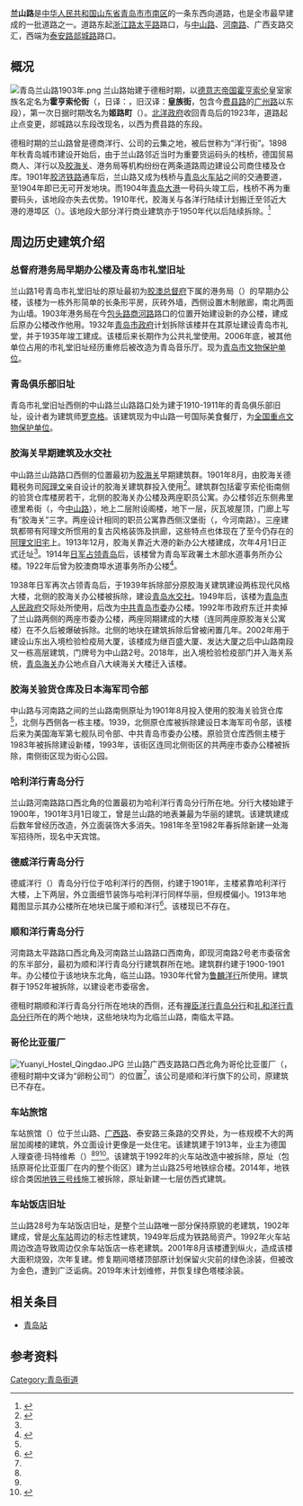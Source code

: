 {{Infobox China Road
|中文道路名称=兰山路
|道路名称拼音=LANSHAN Rd
|路牌类型=Qingdao
|道路方向=WE
|图片=
|图片说明=
|道路属性=城市支路
|道路总长度=0.47
|车速限制=
|行车线数量=
|所在地区={{CHN}}[[山东省|山东省]][[青岛市|青岛市]]
|起点=浙江路
|终点=费县路
|道路命名日期=1923年
|命名缘由=使用“[[山东省|山东省]][[兰山县|兰山县]]”之名
|道路旧名=
|道路动工日期=
|通车日期=
|路段主要建筑=
}}

'''兰山路'''是[[中华人民共和国|中华人民共和国]][[山东省|山东省]][[青岛市|青岛市]][[市南区|市南区]]的一条东西向道路，也是全市最早建成的一批道路之一。道路东起[[浙江路_(青岛)|浙江路]][[太平路_(青岛)|太平路]]路口，与[[中山路_(青岛)|中山路]]、[[河南路_(青岛)|河南路]]、广西支路交汇，西端为[[泰安路_(青岛)|泰安路]][[郯城路|郯城路]]路口。

==概况==
[[File:青岛兰山路1903年.png|thumb]]
兰山路始建于德租时期，以[[德意志帝国|德意志帝国]][[霍亨索伦王朝|霍亨索伦]]皇室家族名定名为'''霍亨索伦街'''（{{lang-de|Hohenzollernstraße}}，日译：{{lang|ja|ホーエンツォレルン街}}，旧汉译：'''皇族街'''，包含今[[费县路|费县路]]的[[广州路_(青岛)|广州路]]以东段），第一次日据时期改名为'''姬路町'''（{{jpn|j=姫路町|kyu=姬路町|hg=ひめじ まち}}）。[[北洋政府|北洋政府]]收回青岛后的1923年，道路起止点变更，郯城路以东段改现名，以西为费县路的东段。

德租时期的兰山路曾是德商洋行、公司的云集之地，被后世称为“洋行街”。1898年秋青岛城市建设开始后，由于兰山路邻近当时为重要货运码头的栈桥，德国贸易商人、洋行以及[[胶海关|胶海关]]、港务局等机构纷纷在两条道路周边建设公司商住楼及仓库。1901年[[胶济铁路|胶济铁路]]通车后，兰山路又成为栈桥与[[青岛火车站|青岛火车站]]之间的交通要道，至1904年即已无可开发地块。而1904年[[青岛大港|青岛大港]]一号码头竣工后，栈桥不再为重要码头，该地段亦失去优势。1910年代，胶海关与各洋行陆续计划搬迁至邻近大港的港埠区（{{lang|de|Hafenviertel}}）。该地段大部分洋行商业建筑亦于1950年代以后陆续拆除。<ref Name=ming>{{cite book|author=王栋|title=《青岛影像 1898-1928：明信片中的城市记忆》|year=2017|publisher=中国海洋大学出版社|location=青岛|isbn=978-7-5670-1113-7}}</ref>

==周边历史建筑介绍==
===总督府港务局早期办公楼及青岛市礼堂旧址===
{{See also|青岛市礼堂}}
兰山路1号青岛市礼堂旧址的原址最初为[[胶澳总督府|胶澳总督府]]下属的港务局（{{lang|de|Hafenamt}}）的早期办公楼，该楼为一栋外形简单的长条形平房，灰砖外墙，西侧设置木制敞廊，南北两面为山墙。1903年港务局在今[[包头路_(青岛)|包头路]][[商河路|商河路]]路口的位置开始建设新的办公楼，建成后原办公楼改作他用。1932年[[青岛市政府|青岛市政府]]计划拆除该楼并在其原址建设青岛市礼堂，并于1935年竣工建成。该楼后来长期作为公共礼堂使用。2006年底，被其他单位占用的市礼堂旧址经历重修后被改造为青岛音乐厅。现为[[青岛市文物保护单位|青岛市文物保护单位]]。

{{Gallery
|width=180
|height=120
|File:青岛总督府港务局旧办公楼.jpg|<small>港务局早期办公楼，西南角</small>
|File:青岛总督府港务局旧办公楼01.png|<small>港务局早期办公楼南立面</small>
|File:青岛德租时期兰山路太平路路口.jpg|<small>约1901年的兰山路太平路路口，最近处为港务局，左侧可见[[太平路_(青岛)#前海栈桥及栈桥营|栈桥营]]的营房，远处为兰山路两侧的胶海关、哈利洋行、顺和洋行等建筑 </small>
|File:青岛兰山路德租时期01.jpg|<small>德租时期的兰山路，右侧为港务局早期办公楼</small>
|File:青岛市礼堂 03.jpg|<small>青岛市礼堂旧址今貌</small>
}}

===青岛俱乐部旧址===
{{Main|青岛俱乐部}}
青岛市礼堂旧址西侧的中山路兰山路路口处为建于1910-1911年的青岛俱乐部旧址，设计者为建筑师[[罗克格|罗克格]]。该建筑现为中山路一号国际美食餐厅，为[[全国重点文物保护单位|全国重点文物保护单位]]。

===胶海关早期建筑及水交社===
{{see also|胶海关旧关址|青岛水交社}}
中山路兰山路路口西侧的位置最初为[[胶海关|胶海关]]早期建筑群。1901年8月，由胶海关德籍税务司[[阿理文|阿理文]]亲自设计的胶海关建筑群投入使用<ref Name=hai>{{cite|url=https://www.sohu.com/a/127626630_472162|title=胶海关：见证城市沧桑巨变|date=2017|issue=2017年第2期|author=刘逸忱|periodical=青岛画报|publisher=[[青岛日报报业集团|青岛日报报业集团]]|issn=1004-7611|accessdate=2020-05-21|archive-date=2020-05-22|archive-url=https://web.archive.org/web/20200522103854/https://www.sohu.com/a/127626630_472162|dead-url=no}}</ref>。建筑群包括霍亨索伦街南侧的验货仓库楼房若干，北侧的胶海关办公楼及两座职员公寓。办公楼邻近东侧弗里德里希街（{{lang|de|Friedrichstraße}}，今[[中山路_(青岛)|中山路]]），地上二层附设阁楼，地下一层，灰瓦坡屋顶，门廊上写有“胶海关”三字。两座设计相同的职员公寓靠西侧汉堡街（{{lang|de|Hamburger Straße}}，今河南路）。三座建筑都带有阿理文所惯用的复古风格装饰及拱廊，这些特点也体现在了至今仍存在的[[阿理文旧宅|阿理文旧宅]]上。1913年12月，胶海关靠近大港的新办公大楼建成，次年4月1日正式迁址<ref Name=ming/>。1914年[[青岛战役|日军占领青岛]]后，该楼曾为青岛军政署土木部水道事务所办公楼。1922年后曾为胶澳商埠水道事务所办公楼<ref>{{cite|author=班鹏志|title=《接收青岛纪念写真》|journal=商务印书馆|date=1924-04}}</ref>。

1938年日军再次占领青岛后，于1939年拆除部分原胶海关建筑建设两栋现代风格大楼，北侧的胶海关办公楼被拆除，建设[[青岛水交社|青岛水交社]]。1949年后，该楼为[[青岛市人民政府|青岛市人民政府]]交际处所使用，后改为[[中共青岛市委|中共青岛市委]]办公楼。1992年市政府东迁并卖掉了兰山路两侧的两座市委办公楼，两座同期建成的大楼（连同两座原胶海关公寓楼）在不久后被爆破拆除。北侧的地块在建筑拆除后曾被闲置几年。2002年用于建设山东出入境检验检疫局大厦，该楼成为继百盛大厦、发达大厦之后中山路南段又一栋高层建筑，门牌号为中山路2号。2018年，出入境检验检疫部门并入海关系统，[[青岛海关|青岛海关]]办公地点自八大峡海关大楼迁入该楼。

{{Gallery
|width=180
|height=120
|File:青岛胶海关早期建筑.jpg|<small>胶海关早期办公楼（右）及职员公寓，办公楼门楣可见“胶海关”牌匾</small>
|File:胶澳商埠水道事务所.png|<small>胶澳商埠水道事务所，约1922年</small>
|File:青岛日本海军司令部及俱乐部.jpg|<small>日本海军司令部与水交社（后侧）</small>
|File:青岛民众欢迎美军入城.jpg|<small>1945年美军入城，后侧可见水交社</small>
|File:青岛商检局大楼 - panoramio.jpg|<small>青岛海关大楼，原检疫局大楼</small>
}}

===胶海关验货仓库及日本海军司令部===
{{see also|青岛日本海军司令部大楼}}
中山路与河南路之间的兰山路南侧原址为1901年8月投入使用的胶海关验货仓库<ref name=hai/>，北侧与西侧各一栋主楼。1939，北侧原仓库被拆除建设日本海军司令部，该楼后来为美国海军第七舰队司令部、中共青岛市委办公楼。原验货仓库西侧主楼于1983年被拆除建设新楼，1993年，该街区连同北侧街区的共两座市委办公楼被拆除，南侧街区现为街心公园。

===哈利洋行青岛分行===
{{main|哈利洋行青岛分行}}
兰山路河南路路口西北角的位置最初为哈利洋行青岛分行所在地。分行大楼始建于1900年，1901年3月1日竣工，曾是兰山路的地表兼最为华丽的建筑。该建筑建成后数年曾经历改造，外立面装饰大多消失。1981年冬至1982年春拆除新建一处海军招待所，现名中天宾馆。

{{Gallery
|width=225
|height=150
|File:青岛哈利洋行.png|<small>哈利洋行大楼，楼左侧为德威洋行</small>
|File:青岛哈利洋行01.jpg|<small>西南角</small>
|File:青岛兰山路河南路路口南向视角.png|<small>德租时期的河南路兰山路路口，南向视角，右侧为哈利洋行，左侧为胶海关公寓，远处为[[太平路_(青岛)#哈利洋行海水泵站旧址|哈利洋行海水泵站]]</small>
|File:青岛兰山路1914年.jpg|<small>1914年的哈利洋行大楼原址</small>
}}

===德威洋行青岛分行===
德威洋行（{{lang|de|Eberhardt Bollweg & Co.}}）青岛分行位于哈利洋行的西侧，约建于1901年，主楼紧靠哈利洋行大楼，上下两层，外立面细节装饰与哈利洋行同样华丽，但规模偏小。1913年地籍图显示其办公楼所在地块已属于顺和洋行<ref Name=kata>{{cite web|url=https://www.tsingtau.org/kataster-karten-tsingtau-1914/katasterkarte-hafenviertel-1-1-1914/|title=Katasterkarte Hafenstadtviertel|date=1914-07-01|author=Kaiserliches Landamt|publisher=|access-date=2020-05-21|archive-url=https://web.archive.org/web/20180622032850/https://www.tsingtau.org/kataster-karten-tsingtau-1914/katasterkarte-hafenviertel-1-1-1914/|archive-date=2018-06-22|dead-url=yes}}</ref>。该楼现已不存在。

===顺和洋行青岛分行===
{{main|顺和洋行青岛分行}}
河南路太平路路口西北角及河南路兰山路路口西南角，即现河南路2号老市委宿舍的东半部分，最初为顺和洋行青岛分行建筑群所在地。建筑群约建于1900-1901年。办公楼位于该地块东北角，临兰山路。1930年代曾为[[鲁麟洋行|鲁麟洋行]]所使用。建筑群于1952年被拆除，以建设老市委宿舍。

{{Gallery
|width=240
|height=160
|File:青岛顺和洋行 01.jpg|<small>顺和洋行青岛分行建筑群</small>
|File:青岛顺和洋行 02.jpg|<small>分行主楼</small>
|File:青岛顺和洋行 03.jpg|<small>南侧仓储用房</small>
}}

德租时期顺和洋行青岛分行所在地块的西侧，还有[[太平路_(青岛)#禅臣洋行青岛分行|禅臣洋行青岛分行]]和[[礼和洋行青岛分行|礼和洋行青岛分行]]所在的两个地块，这些地块均为北临兰山路，南临太平路。

===哥伦比亚蛋厂===
[[File:Yuanyi_Hostel_Qingdao.JPG|thumb]]
兰山路广西支路路口西北角为哥伦比亚蛋厂（{{lang|de|Columbia G.m.b.H.}}，德租时期中文译为“卵粉公司”）的位置<ref Name=kata/>，该公司是顺和洋行旗下的公司，原建筑已不存在。

===车站旅馆===
车站旅馆（{{lang|de|Hotel zum Bahnhof}}）位于兰山路、[[广西路_(青岛)|广西路]]、泰安路三条路的交界处，为一栋规模不大的两层加{{link-en|蒙莎屋顶|Mansard roof}}阁楼的建筑，外立面设计更像是一处住宅。该建筑建于1913年，业主为德国人理查德·玛特维希（{{lang|de|Richard Martwieg}}）<ref Name=ming/><ref Name=kata/><ref Name=lan>{{cite web|url=https://epaper.qingdaonews.com/html/qdzb/20200106/qdzb1319451.html|title=兰山路28号：对望火车站的百年记忆|date=2020-01-06|author=王栋|newspaper=青岛早报}}{{Dead link|date=2020年7月 |bot=InternetArchiveBot |fix-attempted=yes }}</ref>。该建筑于1992年的火车站改造中被拆除，原址（包括原哥伦比亚蛋厂在内的整个街区）建为兰山路25号地铁综合楼。2014年，地铁综合类因[[青岛地铁3号线|地铁三号线]]施工被拆除，原址新建一七层仿西式建筑。

===车站饭店旧址===
{{main|车站饭店}}
兰山路28号为车站饭店旧址，是整个兰山路唯一部分保持原貌的老建筑，1902年建成，曾是[[青岛站|火车站]]周边的标志性建筑，1949年后成为铁路局资产。1992年火车站周边改造导致周边仅余车站饭店一栋老建筑。2001年8月该楼遭到纵火，造成该楼大面积烧毁，次年复建。修复期间塔楼顶部原计划保留火灾前的绿色涂装，但被改为金色，遭到广泛诟病。2019年末计划维修，并恢复绿色塔楼涂装。

{{Gallery
|width=180
|height=120
|File:Quingdao Ulica Hohhenzoller ~ 1898..jpg|<small>车站饭店原貌，北侧视角</small>
|File:青岛车站饭店.jpg|<small>车站饭店街角近景</small>
|File:青岛车站饭店明信片.jpg|<small>德租时期明信片</small>
|File:青岛英式建筑 - panoramio.jpg|<small>现状</small>
|File:青岛车站饭店旧址立面状况.jpg|<small>外立面现状</small>
}}

==相关条目==
*[[青岛站|青岛站]]

==参考资料==
{{reflist}}
{{commons category|Qingdao Lanshan Road}}

{{青岛老街}}
[[Category:青岛街道|Category:青岛街道]]